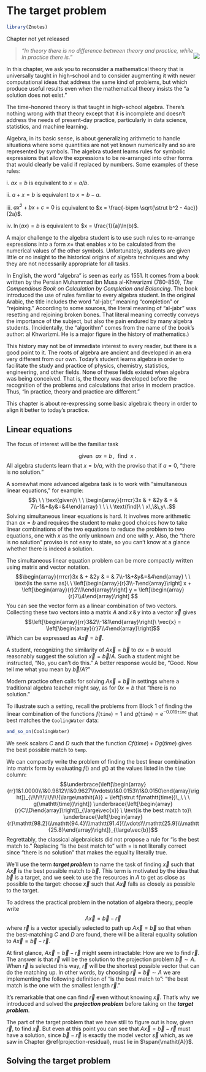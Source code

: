 # The target problem {#target-problem}

```r
library(Znotes)
```
::: {.underconstruction}
Chapter not yet released
:::

::: {style="float:right;"}
[![](www/icons/edit.png)](https://github.com/ProjectMOSAIC/MOSAIC-Calculus/blob/main/Block-5/B5-target-problem.Rmd)
:::

> *"In theory there is no difference between theory and practice, while in practice there is."*

In this chapter, we ask you to reconsider a mathematical theory that is universally taught in high-school and to consider augmenting it with newer computational ideas that address the same kind of problems, but which produce useful results even when the mathematical theory insists the "a solution does not exist."

The time-honored theory is that taught in high-school algebra. There's nothing wrong with that theory except that it is incomplete and doesn't address the needs of present-day practice, particularly in data science, statistics, and machine learning.

Algebra, in its basic sense, is about generalizing arithmetic to handle situations where some quantities are not yet known numerically and so are represented by symbols. The algebra student learns rules for symbolic expressions that allow the expressions to be re-arranged into other forms that would clearly be valid if replaced by numbers. Some examples of these rules:

i\. $ax = b$ is equivalent to $x = a/b$.

ii\. $a + x = b$ is equivalent to $x=b-a$.

iii\. $a x^2 + b x + c = 0$ is equivalent to $x = \frac{-b\pm \sqrt{\strut b^2 - 4ac}}{2a}$.

iv\. $\ln(ax) = b$ is equivalent to $x = \frac{1}{a}\ln(b)$.

A major challenge to the algebra student is to use such rules to re-arrange expressions into a form $x=$ that enables $x$ to be calculated from the numerical values of the other symbols. Unfortunately, students are given little or no insight to the historical origins of algebra techniques and why they are not necessarily appropriate for all tasks.

In English, the word "algebra" is seen as early as 1551. It comes from a book written by the Persian Muhammad ibn Musa al-Khwarizmi (780-850), *The Compendious Book on Calculation by Completion and Balancing*. The book introduced the use of rules familiar to every algebra student. In the original Arabic, the title includes the word "al-jabr," meaning "completion" or "rejoining." According to some sources, the literal meaning of "al-jabr" was resetting and rejoining broken bones. That literal meaning correctly conveys the importance of the subject, but also the pain endured by many algebra students. (Incidentally, the "algorithm" comes from the name of the book's author: al Khwarizmi. He is a major figure in the history of mathematics.)

This history may not be of immediate interest to every reader, but there is a good point to it. The roots of algebra are ancient and developed in an era very different from our own. Today's student learns algebra in order to facilitate the study and practice of physics, chemistry, statistics, engineering, and other fields. None of these fields existed when algebra was being conceived. That is, the theory was developed before the recognition of the problems and calculations that arise in modern practice. Thus, "in practice, theory and practice are different."

This chapter is about re-expressing some basic algebraic theory in order to align it better to today's practice.

## Linear equations

The focus of interest will be the familiar task

$$\ \ \ \ \ \ \text{given}\ \ a x = b\,,\ \ \text{find}\ \ x\ .$$ All algebra students learn that $x = b/a$, with the proviso that if $a = 0$, "there is no solution."

A somewhat more advanced algebra task is to work with "simultaneous linear equations," for example: $$\ \ \ \text{given}\ \ \ \begin{array}{rrrcr}3x & + &2y & = & 7\\-1&+&y&=&4\end{array} \ \ \ \ \text{find}\ \ x\,\&\,y\ .$$ Solving simultaneous linear equations is hard. It involves more arithmetic than $ax = b$ and requires the student to make good choices how to take linear combinations of the two equations to reduce the problem to two equations, one with $x$ as the only unknown and one with $y$. Also, the "there is no solution" proviso is not easy to state, so you can't know at a glance whether there is indeed a solution.

The simultaneous linear equation problem can be more compactly written using matrix and vector notation. $$\begin{array}{rrrcr}3x & + &2y & = & 7\\-1&+&y&=&4\end{array} \ \ \text{is the same as}\ \ \left[\begin{array}{r}3\\-1\end{array}\right] x + \left[\begin{array}{r}2\\1\end{array}\right] y =
\left[\begin{array}{r}7\\4\end{array}\right] $$ You can see the vector form as a linear combination of two vectors. Collecting these two vectors into a matrix $\mathit{A}$ and $x\, \&\, y$ into a vector $\vec{x}$ gives $$\left[\begin{array}{rr}3&2\\-1&1\end{array}\right]\ \vec{x} = \left[\begin{array}{r}7\\4\end{array}\right]$$ Which can be expressed as $\mathit{A} \vec{x} = \vec{b}$.

A student, recognizing the similarity of $\mathit{A}\vec{x} = \vec{b}$ to $a x = b$ would reasonably suggest the solution $\vec{x} = \vec{b}/ \mathit{A}$. Such a student might be instructed, "No, you can't do this." A better response would be, "Good. Now tell me what you mean by $\vec{b}/\mathit{A}$?"

Modern practice often calls for solving $\mathit{A}\vec{x} = \vec{b}$ in settings where a traditional algebra teacher might say, as for $0 x = b$ that "there is no solution."

To illustrate such a setting, recall the problems from Block 1 of finding the linear combination of the functions $f(\mathtt{time})=1$ and $g(\mathtt{time}) = e^{-0.019 \mathtt{time}}$ that best matches the `CoolingWater` data:
```r
and_so_on(CoolingWater)
```
We seek scalars $C$ and $D$ such that the function $C f(time) + D g(time)$ gives the best possible match to `temp`.

We can compactly write the problem of finding the best linear combination into matrix form by evaluating $f()$ and $g()$ at the values listed in the `time` column:
$$\underbrace{\left[\begin{array}{rr}1&1.0000\\1&0.9812\\1&0.9627\\\vdots\\1&0.0153\\1&0.0150\end{array}\right]}_{\!\!\!\!\!\!\!\!{\large\mathit{A}} = \left[\strut f(\mathtt{time})\,,\ \ \ g(\mathtt{time})\right]} \underbrace{\left[\begin{array}{r}C\\D\end{array}\right]}_{\large\vec{x}} \ \text{is the best match to}\  \underbrace{\left[\begin{array}{r}\mathtt{98.2}\\\mathtt{94.4}\\\mathtt{91.4}\\\vdots\\\mathtt{25.9}\\\mathtt{25.8}\end{array}\right]}_{\large\vec{b}}$$
Regrettably, the classical algebraicists did not propose a rule for "is the best match to." Replacing "is the best match to" with $=$ is not literally correct since "there is no solution" that makes the equality literally true.

We'll use the term ***target problem*** to name the task of finding $\vec{x}$ such that $\mathit{A} \vec{x}$ is the best possible match to $\vec{b}$. This term is motivated by the idea that $\vec{b}$ is a target, and we seek to use the resources in $\mathit{A}$ to get as close as possible to the target: choose $\vec{x}$ such that $\mathit{A} \vec{x}$ falls as closely as possible to the target.

To address the practical problem in the notation of algebra theory, people write $$\mathit{A} \vec{x} = \vec{b} - \vec{r}$$ where $\vec{r}$ is a vector specially selected to path up $\mathit{A} \vec{x} = \vec{b}$ so that when the best-matching $C$ and $D$ are found, there will be a literal equality solution to $\mathit{A} \vec{x} = \vec{b} - \vec{r}$.

At first glance, $\mathit{A} \vec{x} = \vec{b} - \vec{r}$ might seem intractable: How are we to find $\vec{r}$. The answer is that $\vec{r}$ will be the solution to the projection problem $\vec{b}\sim\mathit{A}$. When $\vec{r}$ is selected this way, $\vec{r}$ will be the shortest possible vector that can do the matching up. In other words, by choosing $\vec{r} = \vec{b} \sim \mathit{A}$ we are implementing the following definition of "is the best match to": "the best match is the one with the smallest length $\vec{r}$."

It's remarkable that one can find $\vec{r}$ even without knowing $\vec{x}$. That's why we introduced and solved the ***projection problem*** before taking on the ***target problem***.

The part of the target problem that we have still to figure out is how, given $\vec{r}$, to find $\vec{x}$. But even at this point you can see that $\mathit{A}\vec{x} = \vec{b} - \vec{r}$ must have a solution, since $\vec{b} - \vec{r}$ is exactly the model vector $\vec{s}$ which, as we saw in Chapter \@ref(projection-residual), must lie in $\span{\mathit{A}}$.

## Solving the target problem




